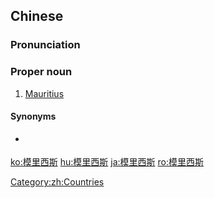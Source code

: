 ==Chinese==
{{zh-forms|gloss=-}}

===Pronunciation===
{{zh-pron
|m=Mólǐxīsī
|c=mou4 lei5 sai1 si1
|cat=pn
}}

===Proper noun===
{{zh-proper noun}}

# {{lb|zh|Taiwan}} [[Mauritius]]

====Synonyms====
* {{qualifier|Mainland China}} {{zh-l|毛里求斯}}

[[Category:zh:Countries]]

[[ko:模里西斯]]
[[hu:模里西斯]]
[[ja:模里西斯]]
[[ro:模里西斯]]